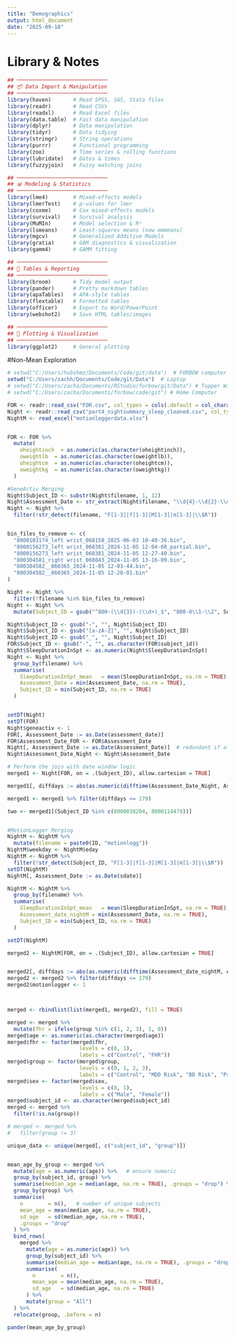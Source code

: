 ```yaml
---
title: "Demographics"
output: html_document
date: "2025-09-18"
---
```


# Library & Notes
```r
## ─────────────────────────────
## 📦 Data Import & Manipulation
## ─────────────────────────────
library(haven)       # Read SPSS, SAS, Stata files
library(readr)       # Read CSVs
library(readxl)      # Read Excel files
library(data.table)  # Fast data manipulation
library(dplyr)       # Data manipulation
library(tidyr)       # Data tidying
library(stringr)     # String operations
library(purrr)       # Functional programming
library(zoo)         # Time series & rolling functions
library(lubridate)   # Dates & times
library(fuzzyjoin)   # Fuzzy matching joins

## ─────────────────────────────
## 📊 Modeling & Statistics
## ─────────────────────────────
library(lme4)        # Mixed-effects models
library(lmerTest)    # p-values for lmer
library(coxme)       # Cox mixed-effects models
library(survival)    # Survival analysis
library(MuMIn)       # Model selection & R²
library(lsmeans)     # Least-squares means (now emmeans)
library(mgcv)        # Generalized Additive Models
library(gratia)      # GAM diagnostics & visualization
library(gamm4)       # GAMM fitting

## ─────────────────────────────
## 📑 Tables & Reporting
## ─────────────────────────────
library(broom)       # Tidy model output
library(pander)      # Pretty markdown tables
library(apaTables)   # APA-style tables
library(flextable)   # Formatted tables
library(officer)     # Export to Word/PowerPoint
library(webshot2)    # Save HTML tables/images

## ─────────────────────────────
## 🎨 Plotting & Visualization
## ─────────────────────────────
library(ggplot2)     # General plotting
```

#Non-Mean Exploration
```r
# setwd("C:/Users/hubshmz/Documents/Code/git/data")  # FORBOW computer
setwd("C:/Users/zachh/Documents/Code/git/Data")  # Laptop
# setwd("C:/Users/zacha/Documents/RStudio/forbow/git/Data") # Tupper Windows Comp
# setwd("C:/Users/zacha/Documents/forbow/code/git") # Home Computer

FOR <- readr::read_csv("FOR.csv", col_types = cols(.default = col_character()))
Night <- readr::read_csv("part4_nightsummary_sleep_cleaned.csv", col_types = cols(.default = col_character()))
NightM <- read_excel("motionloggerdata.xlsx")


FOR <- FOR %>%
  mutate(
    oheightinch  = as.numeric(as.character(oheightinch)),
    oweightlb  = as.numeric(as.character(oweightlb)),
    oheightcm  = as.numeric(as.character(oheightcm)),
    oweightkg  = as.numeric(as.character(oweightkg))
  )

#GeneActiv Merging
Night$Subject_ID <- substr(Night$filename, 1, 12)
Night$Assessment_Date <- str_extract(Night$filename, "\\d{4}-\\d{2}-\\d{2}")
Night <- Night %>% 
  filter(!str_detect(filename, "F[1-3]|f[1-3]|M[1-3]|m[1-3]|\\$R"))


bin_files_to_remove <- c(
  "8000103174_left wrist_068158_2025-06-03 10-40-36.bin",
  "8000156273_left wrist_060381_2024-11-05 12-04-08_partial.bin",
  "8000156273_left wrist_060381_2024-11-05 12-27-40.bin",
  "800304581_right wrist_060843_2024-11-05 13-16-09.bin",
  "800304582__060365_2024-11-05 12-03-44.bin",
  "800304582__060365_2024-11-05 12-28-01.bin"
)

Night <- Night %>%
  filter(!filename %in% bin_files_to_remove)
Night <- Night %>%
  mutate(Subject_ID = gsub("^800-(\\d{3})-(\\d+)_$", "800-0\\1-\\2", Subject_ID))

Night$Subject_ID <- gsub("-", "", Night$Subject_ID)
Night$Subject_ID <- gsub("[a-zA-Z]", "", Night$Subject_ID)
Night$Subject_ID <- gsub("_", "", Night$Subject_ID)
FOR$Subject_ID <- gsub("-", "", as.character(FOR$subject_id))
Night$SleepDurationInSpt <- as.numeric(Night$SleepDurationInSpt)
Night <- Night %>% 
  group_by(filename) %>%
  summarise(
    SleepDurationInSpt_mean   = mean(SleepDurationInSpt, na.rm = TRUE),
    Assessment_Date = min(Assessment_Date, na.rm = TRUE),
    Subject_ID = min(Subject_ID, na.rm = TRUE)
  )


setDT(Night)
setDT(FOR)
Night$geneactiv <- 1
FOR[, Assessment_Date := as.Date(assessment_date)]
FOR$Assessment_Date_FOR <- FOR$Assessment_Date
Night[, Assessment_Date := as.Date(Assessment_Date)]  # redundant if already Date
Night$Assessment_Date_Night <- Night$Assessment_Date

# Perform the join with date window logic
merged1 <- Night[FOR, on = .(Subject_ID), allow.cartesian = TRUE]

merged1[, diffdays := abs(as.numeric(difftime(Assessment_Date_Night, Assessment_Date_FOR, units = "days")))]

merged1 <- merged1 %>% filter(diffdays <= 179)

two <- merged1[(Subject_ID %in% c(8000038204, 8000114479))]


#MotionLogger Merging
NightM <- NightM %>%
  mutate(filename = paste0(ID, "motionlogg"))
NightM$weekday <- NightM$eday
NightM <- NightM %>% 
  filter(!str_detect(Subject_ID, "F[1-3]|f[1-3]|M[1-3]|m[1-3]|\\$R"))
setDT(NightM)
NightM[, Assessment_Date := as.Date(sdate)]

NightM <- NightM %>% 
  group_by(filename) %>%
  summarise(
    SleepDurationInSpt_mean   = mean(SleepDurationInSpt, na.rm = TRUE),
    Assessment_date_nightM = min(Assessment_Date, na.rm = TRUE),
    Subject_ID = min(Subject_ID, na.rm = TRUE)
  )

setDT(NightM)

merged2 <- NightM[FOR, on = .(Subject_ID), allow.cartesian = TRUE]


merged2[, diffdays := abs(as.numeric(difftime(Assessment_date_nightM, Assessment_Date_FOR, units = "days")))]
merged2 <- merged2 %>% filter(diffdays <= 179)
merged2$motionlogger <- 1



merged <- rbindlist(list(merged1, merged2), fill = TRUE)
```

```r
merged <- merged %>%
  mutate(fhr = ifelse(group %in% c(1, 2, 3), 1, 0))
merged$age <- as.numeric(as.character(merged$age))
merged$fhr <- factor(merged$fhr,
                       levels = c(0, 1),
                       labels = c("Control", "FHR"))
merged$group <- factor(merged$group,
                       levels = c(0, 1, 2, 3),
                       labels = c("Control", "MDD Risk", "BD Risk", "Psy Risk"))
merged$sex <- factor(merged$sex,
                       levels = c(0, 1),
                       labels = c("Male", "Female"))
merged$subject_id <- as.character(merged$subject_id)
merged <- merged %>% 
  filter(!is.na(group))

# merged <- merged %>%
#   filter(group != 3)

unique_data <- unique(merged[, c("subject_id", "group")])


mean_age_by_group <- merged %>%
  mutate(age = as.numeric(age)) %>%   # ensure numeric
  group_by(subject_id, group) %>%
  summarise(median_age = median(age, na.rm = TRUE), .groups = "drop") %>%
  group_by(group) %>%
  summarise(
    n        = n(),   # number of unique subjects
    mean_age = mean(median_age, na.rm = TRUE),
    sd_age   = sd(median_age, na.rm = TRUE),
    .groups = "drop"
  ) %>%
  bind_rows(
    merged %>%
      mutate(age = as.numeric(age)) %>%
      group_by(subject_id) %>%
      summarise(median_age = median(age, na.rm = TRUE), .groups = "drop") %>%
      summarise(
        n        = n(),
        mean_age = mean(median_age, na.rm = TRUE),
        sd_age   = sd(median_age, na.rm = TRUE)
      ) %>%
      mutate(group = "All")
  ) %>%
  relocate(group, .before = n)

pander(mean_age_by_group)
```